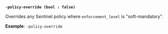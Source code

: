 <a id="standard-policy-override" />

**`-policy-override (bool : false)`**

Overrides any Sentinel policy where `enforcement_level` is "soft-mandatory".

**Example**: `-policy-override`

